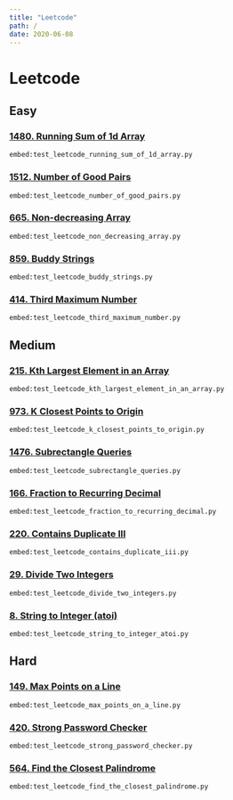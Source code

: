 ```yaml
---
title: "Leetcode"
path: /
date: 2020-06-08
---
```

<SEO title="Leetcode" />

# Leetcode


## Easy

<section>

### <a href="https://leetcode.com/problems/running-sum-of-1d-array/" target="_blank" rel="noopener noreferrer">1480. Running Sum of 1d Array</a>
<Solution title="leetcode_running_sum_of_1d_array" >

`embed:test_leetcode_running_sum_of_1d_array.py`

</Solution>

</section>

<section>

### <a href="https://leetcode.com/problems/number-of-good-pairs/" target="_blank" rel="noopener noreferrer">1512. Number of Good Pairs</a>
<Solution title="leetcode_number_of_good_pairs" >

`embed:test_leetcode_number_of_good_pairs.py`

</Solution>

</section>

<section>

### <a href="https://leetcode.com/problems/non-decreasing-array/" target="_blank" rel="noopener noreferrer">665. Non-decreasing Array</a>
<Solution title="leetcode_non_decreasing_array" >

`embed:test_leetcode_non_decreasing_array.py`

</Solution>

</section>

<section>

### <a href="https://leetcode.com/problems/buddy-strings/" target="_blank" rel="noopener noreferrer">859. Buddy Strings</a>
<Solution title="leetcode_buddy_strings" >

`embed:test_leetcode_buddy_strings.py`

</Solution>

</section>

<section>

### <a href="https://leetcode.com/problems/third-maximum-number/" target="_blank" rel="noopener noreferrer">414. Third Maximum Number</a>
<Solution title="leetcode_third_maximum_number" >

`embed:test_leetcode_third_maximum_number.py`

</Solution>

</section>

## Medium

<section>

### <a href="https://leetcode.com/problems/kth-largest-element-in-an-array/" target="_blank" rel="noopener noreferrer">215. Kth Largest Element in an Array</a>
<Solution title="leetcode_kth_largest_element_in_an_array" >

`embed:test_leetcode_kth_largest_element_in_an_array.py`

</Solution>

</section>

<section>

### <a href="https://leetcode.com/problems/k-closest-points-to-origin/" target="_blank" rel="noopener noreferrer">973. K Closest Points to Origin</a>
<Solution title="leetcode_k_closest_points_to_origin" >

`embed:test_leetcode_k_closest_points_to_origin.py`

</Solution>

</section>

<section>

### <a href="https://leetcode.com/problems/subrectangle-queries/" target="_blank" rel="noopener noreferrer">1476. Subrectangle Queries</a>
<Solution title="leetcode_subrectangle_queries" >

`embed:test_leetcode_subrectangle_queries.py`

</Solution>

</section>

<section>

### <a href="https://leetcode.com/problems/fraction-to-recurring-decimal/" target="_blank" rel="noopener noreferrer">166. Fraction to Recurring Decimal</a>
<Solution title="leetcode_fraction_to_recurring_decimal" >

`embed:test_leetcode_fraction_to_recurring_decimal.py`

</Solution>

</section>

<section>

### <a href="https://leetcode.com/problems/contains-duplicate-iii/" target="_blank" rel="noopener noreferrer">220. Contains Duplicate III</a>
<Solution title="leetcode_contains_duplicate_iii" >

`embed:test_leetcode_contains_duplicate_iii.py`

</Solution>

</section>

<section>

### <a href="https://leetcode.com/problems/divide-two-integers/" target="_blank" rel="noopener noreferrer">29. Divide Two Integers</a>
<Solution title="leetcode_divide_two_integers" >

`embed:test_leetcode_divide_two_integers.py`

</Solution>

</section>

<section>

### <a href="https://leetcode.com/problems/string-to-integer-atoi/" target="_blank" rel="noopener noreferrer">8. String to Integer (atoi)</a>
<Solution title="leetcode_string_to_integer_atoi" >

`embed:test_leetcode_string_to_integer_atoi.py`

</Solution>

</section>

## Hard

<section>

### <a href="https://leetcode.com/problems/max-points-on-a-line/" target="_blank" rel="noopener noreferrer">149. Max Points on a Line</a>
<Solution title="leetcode_max_points_on_a_line" >

`embed:test_leetcode_max_points_on_a_line.py`

</Solution>

</section>

<section>

### <a href="https://leetcode.com/problems/strong-password-checker/" target="_blank" rel="noopener noreferrer">420. Strong Password Checker</a>
<Solution title="leetcode_strong_password_checker" >

`embed:test_leetcode_strong_password_checker.py`

</Solution>

</section>

<section>

### <a href="https://leetcode.com/problems/find-the-closest-palindrome/" target="_blank" rel="noopener noreferrer">564. Find the Closest Palindrome</a>
<Solution title="leetcode_find_the_closest_palindrome" >

`embed:test_leetcode_find_the_closest_palindrome.py`

</Solution>

</section>
